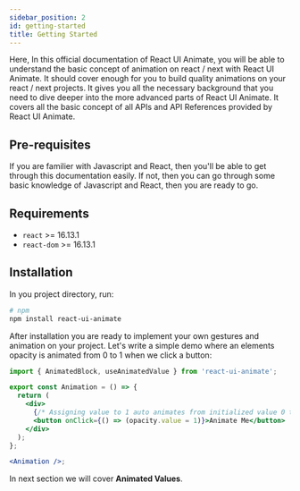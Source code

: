 ```yaml
---
sidebar_position: 2
id: getting-started
title: Getting Started
---
```


Here, In this official documentation of React UI Animate, you will be able to understand the basic concept of animation on react / next with React UI Animate. It should cover enough for you to build quality animations on your react / next projects. It gives you all the necessary background that you need to dive deeper into the more advanced parts of React UI Animate. It covers all the basic concept of all APIs and API References provided by React UI Animate.

## Pre-requisites

If you are familier with Javascript and React, then you'll be able to get through this documentation easily. If not, then you can go through some basic knowledge of Javascript and React, then you are ready to go.

## Requirements

- `react` >= 16.13.1
- `react-dom` >= 16.13.1

## Installation

In you project directory, run:

```bash
# npm
npm install react-ui-animate
```

After installation you are ready to implement your own gestures and animation on your project. Let's write a simple demo where an elements opacity is animated from 0 to 1 when we click a button:

```jsx
import { AnimatedBlock, useAnimatedValue } from 'react-ui-animate';

export const Animation = () => {
  return (
    <div>
      {/* Assigning value to 1 auto animates from initialized value 0 to 1 smoothly */}
      <button onClick={() => (opacity.value = 1)}>Animate Me</button>
    </div>
  );
};

<Animation />;
```

In next section we will cover **Animated Values**.
